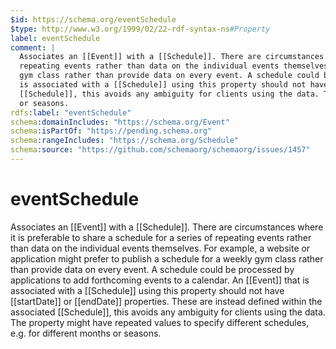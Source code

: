 ```yaml
---
$id: https://schema.org/eventSchedule
$type: http://www.w3.org/1999/02/22-rdf-syntax-ns#Property
label: eventSchedule
comment: |
  Associates an [[Event]] with a [[Schedule]]. There are circumstances where it is preferable to share a schedule for a series of
  repeating events rather than data on the individual events themselves. For example, a website or application might prefer to publish a schedule for a weekly
  gym class rather than provide data on every event. A schedule could be processed by applications to add forthcoming events to a calendar. An [[Event]] that
  is associated with a [[Schedule]] using this property should not have [[startDate]] or [[endDate]] properties. These are instead defined within the associated
  [[Schedule]], this avoids any ambiguity for clients using the data. The property might have repeated values to specify different schedules, e.g. for different months
  or seasons.
rdfs:label: "eventSchedule"
schema:domainIncludes: "https://schema.org/Event"
schema:isPartOf: "https://pending.schema.org"
schema:rangeIncludes: "https://schema.org/Schedule"
schema:source: "https://github.com/schemaorg/schemaorg/issues/1457"
---
```


# eventSchedule

Associates an [[Event]] with a [[Schedule]]. There are circumstances where it is preferable to share a schedule for a series of
      repeating events rather than data on the individual events themselves. For example, a website or application might prefer to publish a schedule for a weekly
      gym class rather than provide data on every event. A schedule could be processed by applications to add forthcoming events to a calendar. An [[Event]] that
      is associated with a [[Schedule]] using this property should not have [[startDate]] or [[endDate]] properties. These are instead defined within the associated
      [[Schedule]], this avoids any ambiguity for clients using the data. The property might have repeated values to specify different schedules, e.g. for different months
      or seasons.

